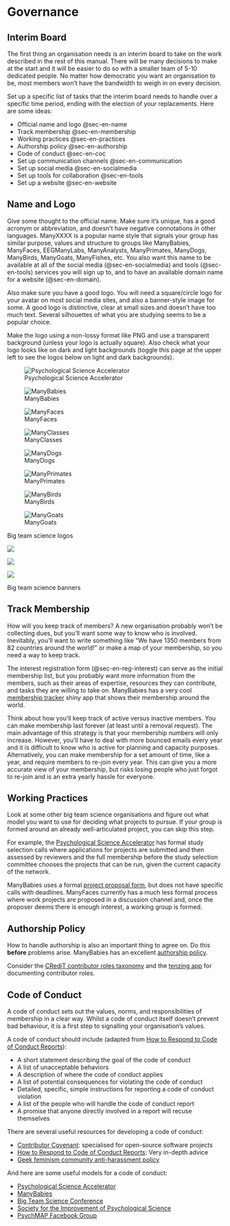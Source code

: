 # Governance

## Interim Board

The first thing an organisation needs is an interim board to take on the work described in the rest of this manual. There will be many decisions to make at the start and it will be easier to do so with a smaller team of 5-10 dedicated people. No matter how democratic you want an organisation to be, most members won't have the bandwidth to weigh in on every decision. 

Set up a specific list of tasks that the interim board needs to handle over a specific time period, ending with the election of your replacements. Here are some ideas:

* Official name and logo @sec-en-name
* Track membership @sec-en-membership
* Working practices @sec-en-practices
* Authorship policy @sec-en-authorship
* Code of conduct @sec-en-coc
* Set up communication channels @sec-en-communication
* Set up social media @sec-en-socialmedia
* Set up tools for collaboration @sec-en-tools
* Set up a website @sec-en-website

## Name and Logo {#sec-en-name}

Give some thought to the official name. Make sure it's unique, has a good acronym or abbreviation, and doesn't have negative connotations in other languages. ManyXXXX is a popular name style that signals your group has similar purpose, values and structure to groups like ManyBabies, ManyFaces, EEGManyLabs, ManyAnalysts, ManyPrimates, ManyDogs, ManyBirds, ManyGoats, ManyFishes, etc. You also want this name to be available at all of the social media (@sec-en-socialmedia) and tools (@sec-en-tools) services you will sign up to, and to have an available domain name for a website (@sec-en-domain).

Also make sure you have a good logo. You will need a square/circle logo for your avatar on most social media sites, and also a banner-style image for some. A good logo is distinctive, clear at small sizes and doesn't have too much text. Several silhouettes of what you are studying seems to be a popular choice.

Make the logo using a non-lossy format like PNG and use a transparent background (unless your logo is actually square). Also check what your logo looks like on dark and light backgrounds (toggle this page at the upper left to see the logos below on light and dark backgrounds). 

::: {#fig-logos layout="[[1,1,1,1],[1,1,1,1]]"}

![Psychological Science Accelerator](images/psa-logo.png){fig-alt="A green circle with three white arrows pointing to the right, like a fast-forward symbol"}

![ManyBabies](images/manybabies-logo.png){fig-alt="The letters MB surrounded by stylised babies holding hands with different-coloured nappies"}

![ManyFaces](images/manyfaces-logo.png){fig-alt="Hexagon with rainbow sides and three 3D human faces in the middle; the faces are different genders and ethnicities, but rendered like marble"}

![ManyClasses](images/manyclasses-logo.png){fig-alt="Abstract orange and blue image that looks like an open book making a vague letter m"}

![ManyDogs](images/manydogs-logo.png){fig-alt="Three dog silhouettes superimposed: blue, red and yellow"}



![ManyPrimates](images/manyprimates-logo.png){fig-alt="Four primate face silhouettes superimposed in varying shades of green"}

![ManyBirds](images/manybirds-logo.jpg){fig-alt="An egg shape with bird silhouettes inside"}

![ManyGoats](images/manygoats-logo.jpg){fig-alt="A line drawing of a circle with silhouettes of goats"}


Big team science logos
:::


::: {#fig-logos layout="[[1], [1], [1]]"}

![](images/psa-banner.jpg){fig-alt="A flattened globe with grey seas and white land masses. Green dots represent the locations of members, The are all over the world, but concetrated in North America and Europe."}

![](images/manyfaces-banner.jpg){fig-alt="Six 3D faces looking from left to right in rainbow colours"}

![](images/manydogs-banner.png){fig-alt="Three silhouettes of different-sized dogs leaping in the middle of the words MANY and DOGS"}

Big team science banners

:::

## Track Membership {#sec-en-membership}

How will you keep track of members? A new organisation probably won't be collecting dues, but you'll want some way to know who is involved. Inevitably, you'll want to write something like "We have 1350 members from 82 countries around the world!" or make a map of your membership, so you need a way to keep track. 

The interest registration form (@sec-en-reg-interest) can serve as the initial membership list, but you probably want more information from the members, such as their areas of expertise, resources they can contribute, and tasks they are willing to take on. ManyBabies has a very cool [membership tracker](https://manybabies.shinyapps.io/shiny_mb_map/) shiny app that shows their membership around the world.

Think about how you'll keep track of active versus inactive members. You can make membership last forever (at least until a removal request). The main advantage of this strategy is that your membership numbers will only increase. However, you'll have to deal with more bounced emails every year and it is difficult to know who is active for planning and capacity purposes. Alternatively, you can  make membership for a set amount of time, like a year, and require members to re-join every year. This can give you a more accurate view of your membership, but risks losing people who just forgot to re-join and is an extra yearly hassle for everyone.

## Working Practices {#sec-en-practices}

Look at some other big team science organisations and figure out what model you want to use for deciding what projects to pursue. If your group is formed around an already well-articulated project, you can skip this step. 

For example, the [Psychological Science Accelerator](https://psysciacc.org/how-we-work/) has formal study selection calls where applications for projects are submitted and then assessed by reviewers and the full membership before the study selection committee chooses the projects that can be run, given the current capacity of the network.

ManyBabies uses a formal [project proposal form](https://docs.google.com/document/d/1kbnK2us2Svfcf7X4TAI5YUw3_duUNAQoYINTuuWr1Jw/edit), but does not have specific calls with deadlines. ManyFaces currently has a much less formal process where work projects are proposed in a discussion channel and, once the proposer deems there is enough interest, a working group is formed. 

## Authorship Policy {#sec-en-authorship}

How to handle authorship is also an important thing to agree on. Do this **before** problems arise. ManyBabies has an excellent [authorship policy](https://manybabies.github.io/authorship/).

Consider the [CRediT contributor roles taxonomy](https://www.niso.org/publications/z39104-2022-credit) and the [tenzing app](https://rollercoaster.shinyapps.io/tenzing/) for documenting contributor roles.


## Code of Conduct {#sec-en-coc}

A code of conduct sets out the values, norms, and responsibilities of membership in a clear way. Whilst a code of conduct itself doesn't prevent bad behaviour, it is a first step to signalling your organisation's values.

A code of conduct should include (adapted from [How to Respond to Code of Conduct Reports](https://files.frameshiftconsulting.com/books/cocguide.pdf)):

* A short statement describing the goal of the code of conduct
* A list of unacceptable behaviors
* A description of where the code of conduct applies
* A list of potential consequences for violating the code of conduct
* Detailed, specific, simple instructions for reporting a code of conduct violation
* A list of the people who will handle the code of conduct report
* A promise that anyone directly involved in a report will recuse themselves

There are several useful resources for developing a code of conduct:

* [Contributor Covenant](https://www.contributor-covenant.org/): specialised for open-source software projects
* [How to Respond to Code of Conduct Reports](https://files.frameshiftconsulting.com/books/cocguide.pdf): Very in-depth advice
* [Geek feminism community anti-harassment policy](https://geekfeminism.fandom.com/wiki/Community_anti-harassment)

And here are some useful models for a code of conduct:

* [Psychological Science Accelerator](https://psysciacc.org/code-of-conduct/)
* [ManyBabies](https://manybabies.github.io/code_conduct/)
* [Big Team Science Conference](https://bigteamscienceconference.github.io/codeofconduct/)
* [Society for the Improvement of Psychological Science](https://improvingpsych.org/sipsinaction/code/)
* [PsychMAP Facebook Group](https://www.facebook.com/notes/psychmap/how-psychmap-works-please-read-before-joining/301933333516929/)


